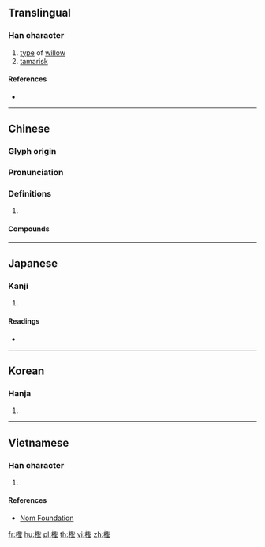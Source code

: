 {{character info/new}}
{{also|柽}}
==Translingual==

===Han character===
{{Han char|rn=75|rad=木|as=13|sn=17|four=46914|canj=DSRG|ids=⿰木聖}}

# [[type]] of [[willow]]
# [[tamarisk]]

====References====
* {{Han ref|kx=0556.180|dkj=15650|dj=0945.340|hdz=21299.030|uh=6A89|ud=27273|bh=ECF7|bd=60663}}

----

==Chinese==
{{zh-forms|s=柽}}

===Glyph origin===
{{Han etym}}

===Pronunciation===
{{zh-pron
|m=chēng
|c=cing1
|mc=y
|oc=y
|cat=
}}

===Definitions===
{{zh-hanzi}}

# {{rfdef|zh}}

====Compounds====
{{zh-der|檉柏|檉柳}}

----

==Japanese==

===Kanji===
{{ja-kanji|grade=|rs=木13}}

# {{defn|lang=ja|sort=木13}}

====Readings====
* {{ja-readings|on=[[てい]] (tei), [[ちょう]] (chō)|kun=[[かわらやなぎ]] (kawarayanagi)}}

----

==Korean==

===Hanja===
{{ko-hanja|hangeul=정|eumhun=|rv=jeong|mr=chŏng|y=ceng}}

# {{defn|lang=ko|sort=木13}}

----

==Vietnamese==

===Han character===
{{vi-readings|rs=木13| hanviet = sanh}}

# {{defn|lang=vi|sort=木13}}

====References====
*[http://nomfoundation.org/common/nom_details.php?codepoint=6a89 Nom Foundation]

[[fr:檉]]
[[hu:檉]]
[[pl:檉]]
[[th:檉]]
[[vi:檉]]
[[zh:檉]]